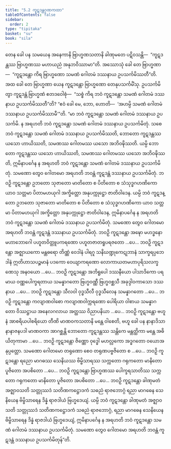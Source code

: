 ```yaml
---
title: "5.2 ကူဋဒန္တဂုဏကထာ"
tableOfContents: false
sidebar:
  order: 2
type: "tipitaka"
basket: "su"
book: "sila"
---
```



<DynamicBreadcrumb />

<Division number="330" book="sila">

<Paragraph number="500" book="sila">
တေန ခေါ ပန သမယေန အနေကာနိ ဗြာဟ္မဏသတာနိ ခါဏုမတေ ပဋိဝသန္တိ—  “ကူဋဒန္တဿ ဗြာဟ္မဏဿ မဟာယညံ အနုဘဝိဿာမာ”တိ. အဿောသုံ ခေါ တေ ဗြာဟ္မဏာ—  “ကူဋဒန္တော ကိရ ဗြာဟ္မဏော သမဏံ ဂေါတမံ ဒဿနာယ ဥပသင်္ကမိဿတီ”တိ. အထ ခေါ တေ ဗြာဟ္မဏာ ယေန ကူဋဒန္တော ဗြာဟ္မဏော တေနုပသင်္ကမိံသု.
</Paragraph>

</Division>
<Division number="331" book="sila">

<Paragraph number="501" book="sila">
ဥပသင်္ကမိတွာ ကူဋဒန္တံ ဗြာဟ္မဏံ ဧတဒဝေါစုံ—  “သစ္စံ ကိရ ဘဝံ ကူဋဒန္တော သမဏံ ဂေါတမံ ဒဿနာယ ဥပသင်္ကမိဿတီ”တိ? “ဧဝံ ခေါ မေ, ဘော, ဟောတိ—  ‘အဟမ္ပိ သမဏံ ဂေါတမံ ဒဿနာယ ဥပသင်္ကမိဿာမီ’”တိ.
</Paragraph>

<Paragraph number="502" book="sila">
“မာ ဘဝံ ကူဋဒန္တော သမဏံ ဂေါတမံ ဒဿနာယ ဥပသင်္ကမိ. န အရဟတိ ဘဝံ ကူဋဒန္တော သမဏံ ဂေါတမံ ဒဿနာယ ဥပသင်္ကမိတုံ. သစေ ဘဝံ ကူဋဒန္တော သမဏံ ဂေါတမံ ဒဿနာယ ဥပသင်္ကမိဿတိ, ဘောတော ကူဋဒန္တဿ ယသော ဟာယိဿတိ, သမဏဿ ဂေါတမဿ ယသော အဘိဝဍ္ဎိဿတိ. ယမ္ပိ ဘောတော ကူဋဒန္တဿ ယသော ဟာယိဿတိ, သမဏဿ ဂေါတမဿ ယသော အဘိဝဍ္ဎိဿတိ, ဣမိနာပင်္ဂေန န အရဟတိ ဘဝံ ကူဋဒန္တော သမဏံ ဂေါတမံ ဒဿနာယ ဥပသင်္ကမိတုံ. သမဏော တွေဝ ဂေါတမော အရဟတိ ဘဝန္တံ ကူဋဒန္တံ ဒဿနာယ ဥပသင်္ကမိတုံ.
</Paragraph>

<Paragraph number="503" book="sila">
ဘဝဉှိ ကူဋဒန္တော ဥဘတော သုဇာတော မာတိတော စ ပိတိတော စ သံသုဒ္ဓဂဟဏိကော ယာဝ သတ္တမာ ပိတာမဟယုဂါ အက္ခိတ္တော အနုပက္ကုဋ္ဌော ဇာတိဝါဒေန. ယမ္ပိ ဘဝံ ကူဋဒန္တော ဥဘတော သုဇာတော မာတိတော စ ပိတိတော စ သံသုဒ္ဓဂဟဏိကော ယာဝ သတ္တမာ ပိတာမဟယုဂါ အက္ခိတ္တော အနုပက္ကုဋ္ဌော ဇာတိဝါဒေန, ဣမိနာပင်္ဂေန န အရဟတိ ဘဝံ ကူဋဒန္တော သမဏံ ဂေါတမံ ဒဿနာယ ဥပသင်္ကမိတုံ. သမဏော တွေဝ ဂေါတမော အရဟတိ ဘဝန္တံ ကူဋဒန္တံ ဒဿနာယ ဥပသင်္ကမိတုံ.
</Paragraph>

<Paragraph number="504" book="sila">
ဘဝဉှိ ကူဋဒန္တော အဍ္ဎော မဟဒ္ဓနော မဟာဘောဂေါ ပဟူတဝိတ္တူပကရဏော ပဟူတဇာတရူပရဇတော …ပေ…
</Paragraph>

<Paragraph number="505" book="sila">
ဘဝဉှိ ကူဋဒန္တော အဇ္ဈာယကော မန္တဓရော တိဏ္ဏံ ဝေဒါနံ ပါရဂူ သနိဃဏ္ဍုကေဋုဘာနံ သာက္ခရပ္ပဘေဒါနံ ဣတိဟာသပဉ္စမာနံ ပဒကော ဝေယျာကရဏော လောကာယတမဟာပုရိသလက္ခဏေသု အနဝယော …ပေ…
</Paragraph>

<Paragraph number="506" book="sila">
ဘဝဉှိ ကူဋဒန္တော အဘိရူပေါ ဒဿနီယော ပါသာဒိကော ပရမာယ ဝဏ္ဏပေါက္ခရတာယ သမန္နာဂတော ဗြဟ္မဝဏ္ဏီ ဗြဟ္မဝစ္ဆသီ အခုဒ္ဒါဝကာသော ဒဿနာယ …ပေ…
</Paragraph>

<Paragraph number="507" book="sila">
ဘဝဉှိ ကူဋဒန္တော သီလဝါ ဝုဒ္ဓသီလီ ဝုဒ္ဓသီလေန သမန္နာဂတော …ပေ…
</Paragraph>

<Paragraph number="508" book="sila">
ဘဝဉှိ ကူဋဒန္တော ကလျာဏဝါစော ကလျာဏဝါက္ကရဏော ပေါရိယာ ဝါစာယ သမန္နာဂတော ဝိဿဋ္ဌာယ အနေလဂလာယ အတ္ထဿ ဝိညာပနိယာ …ပေ…
</Paragraph>

<Paragraph number="509" book="sila">
ဘဝဉှိ ကူဋဒန္တော ဗဟူနံ အာစရိယပါစရိယော တီဏိ မာဏဝကသတာနိ မန္တေ ဝါစေတိ, ဗဟူ ခေါ ပန နာနာဒိသာ နာနာဇနပဒါ မာဏဝကာ အာဂစ္ဆန္တိ ဘောတော ကူဋဒန္တဿ သန္တိကေ မန္တတ္ထိကာ မန္တေ အဓိယိတုကာမာ …ပေ…
</Paragraph>

<Paragraph number="510" book="sila">
ဘဝဉှိ ကူဋဒန္တော ဇိဏ္ဏော ဝုဒ္ဓေါ မဟလ္လကော အဒ္ဓဂတော ဝယောအနုပ္ပတ္တော. သမဏော ဂေါတမော တရုဏော စေဝ တရုဏပဗ္ဗဇိတော စ …ပေ…
</Paragraph>

<Paragraph number="511" book="sila">
ဘဝဉှိ ကူဋဒန္တော ရညော မာဂဓဿ သေနိယဿ ဗိမ္ဗိသာရဿ သက္ကတော ဂရုကတော မာနိတော ပူဇိတော အပစိတော …ပေ…
</Paragraph>

<Paragraph number="512" book="sila">
ဘဝဉှိ ကူဋဒန္တော ဗြာဟ္မဏဿ ပေါက္ခရသာတိဿ သက္ကတော ဂရုကတော မာနိတော ပူဇိတော အပစိတော …ပေ…
</Paragraph>

<Paragraph number="513" book="sila">
ဘဝဉှိ ကူဋဒန္တော ခါဏုမတံ အဇ္ဈာဝသတိ သတ္တုဿဒံ သတိဏကဋ္ဌောဒကံ သဓညံ ရာဇဘောဂ္ဂံ ရညာ မာဂဓေန သေနိယေန ဗိမ္ဗိသာရေန ဒိန္နံ ရာဇဒါယံ ဗြဟ္မဒေယျံ. ယမ္ပိ ဘဝံ ကူဋဒန္တော ခါဏုမတံ အဇ္ဈာဝသတိ သတ္တုဿဒံ သတိဏကဋ္ဌောဒကံ သဓညံ ရာဇဘောဂ္ဂံ, ရညာ မာဂဓေန သေနိယေန ဗိမ္ဗိသာရေန ဒိန္နံ ရာဇဒါယံ ဗြဟ္မဒေယျံ, ဣမိနာပင်္ဂေန န အရဟတိ ဘဝံ ကူဋဒန္တော သမဏံ ဂေါတမံ ဒဿနာယ ဥပသင်္ကမိတုံ. သမဏော တွေဝ ဂေါတမော အရဟတိ ဘဝန္တံ ကူဋဒန္တံ ဒဿနာယ ဥပသင်္ကမိတုန်”တိ.
</Paragraph>
</Division>